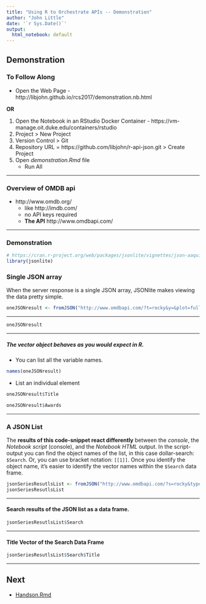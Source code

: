 ```yaml
---
title: "Using R to Orchestrate APIs -- Demonstration"
author: "John Little"
date: '`r Sys.Date()`'
output:
  html_notebook: default
---
```


## Demonstration

### To Follow Along

- Open the Web Page - http://libjohn.github.io/rcs2017/demonstration.nb.html

**OR**

1. Open the Notebook in an RStudio Docker Container - https://vm-manage.oit.duke.edu/containers/rstudio 
2. Project > New Project
3. Version Control > Git 
4. Repository URL = https://github.com/libjohn/r-api-json.git > Create Project 
5. Open *demonstration.Rmd* file
    + Run All

--- 

### Overview of OMDB api 

- http://www.omdb.org/
    - like http://imdb.com/
    - no API keys required
    - **The API** http://www.omdbapi.com/

--- 

### Demonstration

```r
# https://cran.r-project.org/web/packages/jsonlite/vignettes/json-aaquickstart.html
library(jsonlite)
```


### Single JSON array
When the server response is a single JSON array, JSONlite makes viewing the data pretty simple.
```r
oneJSONresult <- fromJSON("http://www.omdbapi.com/?t=rocky&y=&plot=full&r=json")
```

---

```r
oneJSONresult
```


--- 

##### The vector object behaves as you would expect in R.  

- You can list all the variable names.

```r
names(oneJSONresult)
```

- List an individual element

```r
oneJSONresult$Title
```

```r
oneJSONresult$Awards
```


---

### A JSON List
The **results of this code-snippet react differently** between the *console*, the *Notebook script* (console), and the *Notebook HTML* output.  In the script-output you can find the object names of the list, in this case dollar-search: `$Search`.  Or, you can use bracket notation: `[[1]]`.  Once you identify the object name, it's easier to identify the vector names within the `$Search` data frame.
```r
jsonSeriesResutlsList <- fromJSON("http://www.omdbapi.com/?s=rocky&type=series&r=json&page=1")
jsonSeriesResutlsList

```

---  

#### Search results of the JSON list as a data frame.
```r
jsonSeriesResutlsList$Search
```

--- 

#### Title Vector of the Search Data Frame 
```r
jsonSeriesResutlsList$Search$Title
```

---

## Next

- [Handson.Rmd](http://libjohn.github.io/rcs2017/handson.nb.html)
